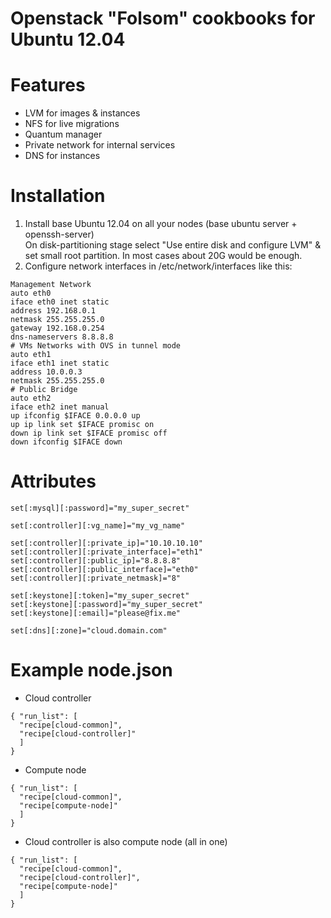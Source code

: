 <h1>Openstack "Folsom" cookbooks for Ubuntu 12.04</h1>


= Features =

* LVM for images & instances 
* NFS for live migrations
* Quantum manager
* Private network for internal services
* DNS for instances

= Installation =

# Install base Ubuntu 12.04 on all your nodes (base ubuntu server + openssh-server) <br /> On disk-partitioning stage select "Use entire disk and configure LVM" & set small root partition. In most cases about 20G would be enough.  
# Configure network interfaces in /etc/network/interfaces like this:
<pre>
Management Network
auto eth0
iface eth0 inet static
address 192.168.0.1
netmask 255.255.255.0
gateway 192.168.0.254
dns-nameservers 8.8.8.8
# VMs Networks with OVS in tunnel mode
auto eth1
iface eth1 inet static
address 10.0.0.3
netmask 255.255.255.0
# Public Bridge
auto eth2
iface eth2 inet manual
up ifconfig $IFACE 0.0.0.0 up
up ip link set $IFACE promisc on
down ip link set $IFACE promisc off
down ifconfig $IFACE down
</pre>

= Attributes =

<pre>
set[:mysql][:password]="my_super_secret"

set[:controller][:vg_name]="my_vg_name"

set[:controller][:private_ip]="10.10.10.10"
set[:controller][:private_interface]="eth1"
set[:controller][:public_ip]="8.8.8.8"
set[:controller][:public_interface]="eth0"
set[:controller][:private_netmask]="8"

set[:keystone][:token]="my_super_secret"
set[:keystone][:password]="my_super_secret"
set[:keystone][:email]="please@fix.me"

set[:dns][:zone]="cloud.domain.com"
</pre> 

= Example node.json = 
* Cloud controller

<pre>
{ "run_list": [
  "recipe[cloud-common]",
  "recipe[cloud-controller]"
  ] 
}
</pre>

* Compute node
<pre>
{ "run_list": [
  "recipe[cloud-common]",
  "recipe[compute-node]"
  ] 
}
</pre>

* Cloud controller is also compute node (all in one)
<pre>
{ "run_list": [
  "recipe[cloud-common]",
  "recipe[cloud-controller]",
  "recipe[compute-node]"
  ] 
}
</pre>



